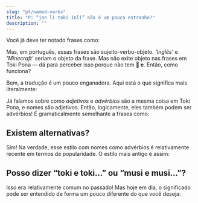 ```yaml
---
slug: "pt/named-verbs"
title: "P: “jan li toki Inli” não é um pouco estranho?"
description: ""
---
```



Você já deve ter notado frases como:

<List>
  <Sentence sl="jan li toki Inli." m="A pessoa fala inglês." />
  <Sentence sl="jan li musi Manka." m="A pessoa joga Minecraft." />
</List>

Mas, em português, essas frases são sujeito-verbo-objeto. *'Inglês'* e *'Minecraft'* seriam o objeto da frase. Mas não exite objeto nas frases em Toki Pona — dá para perceber isso porque não tem **󱤉 e**. Então, como funciona?

Bem, a tradução é um pouco enganadora. Aqui está o que significa mais literalmente:

<List>
  <Sentence sl="jan li toki Inli." m="A pessoa fala inglêsmente." />
  <Sentence sl="jan li musi Manka." m="A pessoa joga Minecraftmente." />
</List>

Já falamos sobre como *adjetivos* e *advérbios* são a mesma coisa em Toki Pona, e nomes são adjetivos. Então, logicamente, eles também podem ser advérbios! É gramaticalmente semelhante a frases como:

<List>
  <Sentence sl="jan li toki suwi." m="A pessoa fala de forma adorável." />
  <Sentence sl="jan li musi pona." m="A pessoa joga bem." />
</List>

## Existem alternativas?

Sim! Na verdade, esse estilo com nomes como advérbios é relativamente recente em termos de popularidade. O estilo mais antigo é assim:

<List>
  <Sentence sl="jan li toki lon toki Inli." m="A pessoa fala em inglês." />
  <Sentence sl="jan li toki kepeken toki Inli." m="A pessoa fala por meios de inglês" />
  <Sentence sl="jan li musi lon musi Manka." m="A pessoa se diverte no Minecraft." />
  <Sentence sl="jan li musi kepeken musi Manka." m="A pessoa se diverte por meios de Minecraft." />
</List>

## Posso dizer “toki e toki...” ou “musi e musi...”?

Isso era relativamente comum no passado! Mas hoje em dia, o significado pode ser entendido de forma um pouco diferente do que você deseja:

<List>
  <Sentence sl="jan li toki e toki Inli." m="A pessoa fala sobre inglês.<br />(faz sentido, mas em uma situação diferente)" />
  <Sentence sl="jan li musi e musi Manka." m="A pessoa entretém Minecraft. (???)" />
</List>
